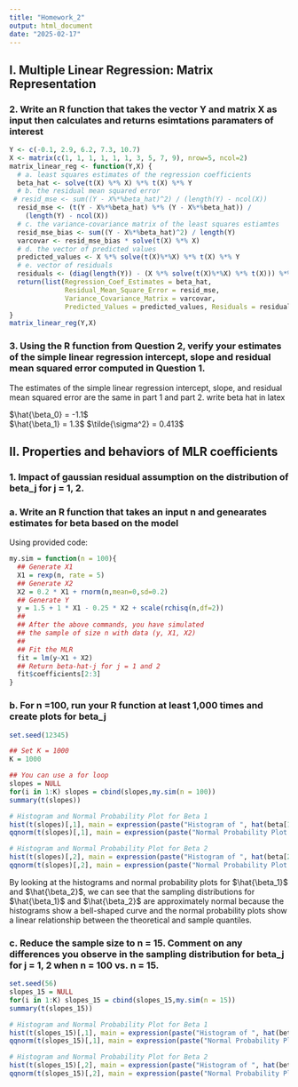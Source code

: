 ```yaml
---
title: "Homework_2"
output: html_document
date: "2025-02-17"
---
```


## I. Multiple Linear Regression: Matrix Representation

### 2. Write an R function that takes the vector Y and matrix X as input then calculates and returns esimtations paramaters of interest  

```r
Y <- c(-0.1, 2.9, 6.2, 7.3, 10.7)
X <- matrix(c(1, 1, 1, 1, 1, 1, 3, 5, 7, 9), nrow=5, ncol=2)
matrix_linear_reg <- function(Y,X) {
  # a. least squares estimates of the regression coefficients
  beta_hat <- solve(t(X) %*% X) %*% t(X) %*% Y
  # b. the residual mean squared error
 # resid_mse <- sum((Y - X%*%beta_hat)^2) / (length(Y) - ncol(X))
  resid_mse <- (t(Y - X%*%beta_hat) %*% (Y - X%*%beta_hat)) / 
    (length(Y) - ncol(X))
  # c. the variance-covariance matrix of the least squares estiamtes
  resid_mse_bias <- sum((Y - X%*%beta_hat)^2) / length(Y)
  varcovar <- resid_mse_bias * solve(t(X) %*% X)
  # d. the vector of predicted values 
  predicted_values <- X %*% solve(t(X)%*%X) %*% t(X) %*% Y
  # e. vector of residuals
  residuals <- (diag(length(Y)) - (X %*% solve(t(X)%*%X) %*% t(X))) %*% Y
  return(list(Regression_Coef_Estimates = beta_hat, 
              Residual_Mean_Square_Error = resid_mse, 
              Variance_Covariance_Matrix = varcovar, 
              Predicted_Values = predicted_values, Residuals = residuals)) 
}
matrix_linear_reg(Y,X)
```

### 3. Using the R function from Question 2, verify your estimates of the simple linear regression intercept, slope and residual mean squared error computed in Question 1.  

The estimates of the simple linear regression intercept, slope, and residual mean squared error are the same in part 1 and part 2.
write beta hat in latex

$\hat{\beta_0} = -1.1$  
$\hat{\beta_1} = 1.3$
$\tilde{\sigma^2} = 0.413$  

## II. Properties and behaviors of MLR coefficients  

### 1. Impact of gaussian residual assumption on the distribution of beta_j for j = 1, 2.  

### a. Write an R function that takes an input n and genearates estimates for beta based on the model  

Using provided code:  
```r
my.sim = function(n = 100){
  ## Generate X1 
  X1 = rexp(n, rate = 5)
  ## Generate X2
  X2 = 0.2 * X1 + rnorm(n,mean=0,sd=0.2)
  ## Generate Y
  y = 1.5 + 1 * X1 - 0.25 * X2 + scale(rchisq(n,df=2))
  ##
  ## After the above commands, you have simulated
  ## the sample of size n with data (y, X1, X2)
  ##
  ## Fit the MLR
  fit = lm(y~X1 + X2)
  ## Return beta-hat-j for j = 1 and 2
  fit$coefficients[2:3]
}
```

### b. For n =100, run your R function at least 1,000 times and create plots for beta_j  

```r
set.seed(12345)

## Set K = 1000
K = 1000

## You can use a for loop
slopes = NULL
for(i in 1:K) slopes = cbind(slopes,my.sim(n = 100))
summary(t(slopes))

# Histogram and Normal Probability Plot for Beta 1
hist(t(slopes)[,1], main = expression(paste("Histogram of ", hat(beta[1]))), xlab = expression(hat(beta[1])), ylab = "Frequency", col = "lightblue", border = "black")
qqnorm(t(slopes)[,1], main = expression(paste("Normal Probability Plot of ", hat(beta[1]))))

# Histogram and Normal Probability Plot for Beta 2
hist(t(slopes)[,2], main = expression(paste("Histogram of ", hat(beta[2]))), xlab = expression(hat(beta[2])), ylab = "Frequency", col = "lightblue", border = "black")
qqnorm(t(slopes)[,2], main = expression(paste("Normal Probability Plot of ", hat(beta[2]))))
```

By looking at the histograms and normal probability plots for $\hat{\beta_1}$ and $\hat{\beta_2}$, we can see that the sampling distributions for $\hat{\beta_1}$ and $\hat{\beta_2}$ are approximately normal because the histograms show a bell-shaped curve and the normal probability plots show a linear relationship between the theoretical and sample quantiles.  

### c. Reduce the sample size to n = 15. Comment on any differences you observe in the sampling distribution for beta_j for j = 1, 2 when n = 100 vs. n = 15.  

```r
set.seed(56)
slopes_15 = NULL
for(i in 1:K) slopes_15 = cbind(slopes_15,my.sim(n = 15))
summary(t(slopes_15))

# Histogram and Normal Probability Plot for Beta 1
hist(t(slopes_15)[,1], main = expression(paste("Histogram of ", hat(beta[1]))), xlab = expression(hat(beta[1])), ylab = "Frequency", col = "lightblue", border = "black")
qqnorm(t(slopes_15)[,1], main = expression(paste("Normal Probability Plot of ", hat(beta[1]))))

# Histogram and Normal Probability Plot for Beta 2
hist(t(slopes_15)[,2], main = expression(paste("Histogram of ", hat(beta[2]))), xlab = expression(hat(beta[2])), ylab = "Frequency", col = "lightblue", border = "black")
qqnorm(t(slopes_15)[,2], main = expression(paste("Normal Probability Plot of ", hat(beta[2]))))
```

